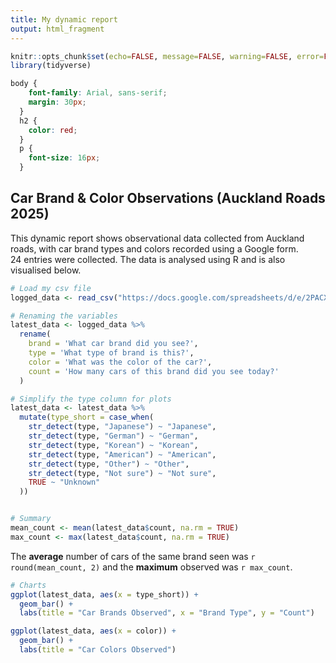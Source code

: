```yaml
---
title: My dynamic report
output: html_fragment
---
```


```r
knitr::opts_chunk$set(echo=FALSE, message=FALSE, warning=FALSE, error=FALSE)
library(tidyverse)
```

```css
body {
    font-family: Arial, sans-serif;
    margin: 30px;
  }
  h2 {
    color: red;
  }
  p {
    font-size: 16px;
  }
```

## Car Brand & Color Observations (Auckland Roads 2025)

This dynamic report shows observational data collected from Auckland roads, with car brand types and colors recorded using a Google form.  
24 entries were collected. The data is analysed using R and is also visualised below.


```r
# Load my csv file
logged_data <- read_csv("https://docs.google.com/spreadsheets/d/e/2PACX-1vQ3vuqzd-x--wlYthlk6a3hyA8P_jO8eoAe_6t9VqhstOihY99kkFqjtYFzBmFskABWhy7HYZKt6_W2/pub?output=csv")

# Renaming the variables
latest_data <- logged_data %>%
  rename(
    brand = 'What car brand did you see?',
    type = 'What type of brand is this?',
    color = 'What was the color of the car?',
    count = 'How many cars of this brand did you see today?'
  )

# Simplify the type column for plots
latest_data <- latest_data %>%
  mutate(type_short = case_when(
    str_detect(type, "Japanese") ~ "Japanese",
    str_detect(type, "German") ~ "German",
    str_detect(type, "Korean") ~ "Korean",
    str_detect(type, "American") ~ "American",
    str_detect(type, "Other") ~ "Other",
    str_detect(type, "Not sure") ~ "Not sure",
    TRUE ~ "Unknown"
  ))


# Summary
mean_count <- mean(latest_data$count, na.rm = TRUE)
max_count <- max(latest_data$count, na.rm = TRUE)


```
The **average** number of cars of the same brand seen was `r round(mean_count, 2)` and the **maximum** observed was `r max_count`.

```r
# Charts
ggplot(latest_data, aes(x = type_short)) +
  geom_bar() +
  labs(title = "Car Brands Observed", x = "Brand Type", y = "Count")
```


```r
ggplot(latest_data, aes(x = color)) +
  geom_bar() +
  labs(title = "Car Colors Observed")


```
